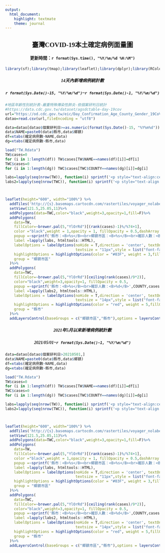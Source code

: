 ```yaml
---
output: 
  html_document: 
    highlight: textmate
    theme: journal
---
```

<h2 style="text-align:center;font-family:Topedia Sans TW Beta;">臺灣COVID-19本土確定病例面量圖</h2>
<h4 style="text-align:center;font-family:Topedia Sans TW Beta;">更新時間：`r format(Sys.time(), "%Y/%m/%d %H:%M")` </h4>


```r
library(sf);library(tmap);library(leaflet);library(dplyr);library(RColorBrewer);library(htmltools)
```

<h5 style="text-align:center;font-family:Topedia Sans TW Beta;">14天內新增病例統計數</h5>
<h5 style="text-align:center;font-family:Topedia Sans TW Beta;">`r format(Sys.Date()-15, "%Y/%m/%d")`~`r format(Sys.Date()-1, "%Y/%m/%d")` </h5>
```r


#地區年齡性別統計表-嚴重特殊傳染性肺炎-依個案研判日統計
#https://data.cdc.gov.tw/dataset/agsdctable-day-19cov
url="https://od.cdc.gov.tw/eic/Day_Confirmation_Age_County_Gender_19CoV.csv"
datao=read.csv(url,fileEncoding = "utf8")

data=datao[datao$個案研判日>=as.numeric(format(Sys.Date()-15, "%Y%m%d")),]
data$NAME=paste0(data$縣市,data$鄉鎮)
df=xtabs(確定病例數~NAME,data)
dg=xtabs(確定病例數~縣市,data)

load("TW.Rdata")
TW$cases=0
for (i in 1:length(df)) TW$cases[TW$NAME==names(df)[i]]=df[i]
TWC$cases=0
for (i in 1:length(dg)) TWC$cases[TWC$COUNTY==names(dg)[i]]=dg[i]

labs=lapply(seq(nrow(TW)), function(i) sprintf('<p style="text-align:center;">%s<br>%d</p>',TW$TOWN[i],TW$cases[i]))
labs2=lapply(seq(nrow(TWC)), function(i) sprintf('<p style="text-align:center;">%s<br>%d</p>',TWC$COUNTY[i],TWC$cases[i]))



leaflet(height="600", width="100%") %>%  
  addTiles('http://{s}.basemaps.cartocdn.com/rastertiles/voyager_nolabels/{z}/{x}/{y}.png') %>% 
  setView(121.5,25.05,11)%>%
  addPolygons(data=TWC,color="black",weight=3,opacity=1,fill=F)%>%
  addPolygons(
    data=TW,
    fillColor=~brewer.pal(5,"YlOrRd")[(rank(cases)-1)%/%74+1],
    color ="black",weight = 1,opacity = 1, fillOpacity = 0.5,dashArray = "2",
    popup =~sprintf('縣市：<B>%s</B><br>鄉鎮市區：<B>%s</B><br>確診人數：<B>%d</B>',COUNTY,TOWN,cases),
    label =lapply(labs, htmltools::HTML), 
    labelOptions = labelOptions(noHide = T,direction = 'center', textOnly = TRUE,
                                textsize = "11px",style = list("font-family" = "Topedia Sans TW Beta")),
    highlightOptions = highlightOptions(color = "#03F", weight = 3,fillOpacity = 0.8,bringToFront = TRUE),
    group = "鄉鎮市區"
  )%>%
  addPolygons(
    data=TWC,
    fillColor=~brewer.pal(5,"YlOrRd")[ceiling(rank(cases)/9*2)],
    color="black",weight=3,opacity=1, fillOpacity = 0.5,
    popup =~sprintf('縣市：<B>%s</B><br>確診人數：<B>%d</B>',COUNTY,cases),
    label =lapply(labs2, htmltools::HTML),
    labelOptions = labelOptions(noHide = T,direction = 'center', textOnly = TRUE, 
                                textsize = "14px",style = list("font-family" = "Topedia Sans TW Beta")),
    highlightOptions = highlightOptions(color = "red", weight = 5,fillOpacity = 0.8,bringToFront = TRUE),
    group = "縣市"
  )%>%
  addLayersControl(baseGroups = c("鄉鎮市區","縣市"),options = layersControlOptions(collapsed = FALSE))
```

<h5 style="text-align:center;font-family:Topedia Sans TW Beta;">2021年5月以來新增病例統計數</h5>
<h5 style="text-align:center;font-family:Topedia Sans TW Beta;">2021/05/01~`r format(Sys.Date()-1, "%Y/%m/%d")` </h5>
```r
data=datao[datao$個案研判日>20210501,]
data$NAME=paste0(data$縣市,data$鄉鎮)
df=xtabs(確定病例數~NAME,data)
dg=xtabs(確定病例數~縣市,data)

load("TW.Rdata")
TW$cases=0
for (i in 1:length(df)) TW$cases[TW$NAME==names(df)[i]]=df[i]
TWC$cases=0
for (i in 1:length(dg)) TWC$cases[TWC$COUNTY==names(dg)[i]]=dg[i]

labs=lapply(seq(nrow(TW)), function(i) sprintf('<p style="text-align:center;">%s<br>%d</p>',TW$TOWN[i],TW$cases[i]))
labs2=lapply(seq(nrow(TWC)), function(i) sprintf('<p style="text-align:center;">%s<br>%d</p>',TWC$COUNTY[i],TWC$cases[i]))



leaflet(height="600", width="100%") %>%  
  addTiles('http://{s}.basemaps.cartocdn.com/rastertiles/voyager_nolabels/{z}/{x}/{y}.png') %>% 
  setView(121.5,25.05,11)%>%
  addPolygons(data=TWC,color="black",weight=3,opacity=1,fill=F)%>%
  addPolygons(
    data=TW,
    fillColor=~brewer.pal(5,"YlOrRd")[(rank(cases)-1)%/%74+1],
    color ="black",weight = 1,opacity = 1, fillOpacity = 0.5,dashArray = "2",
    popup =~sprintf('縣市：<B>%s</B><br>鄉鎮市區：<B>%s</B><br>確診人數：<B>%d</B>',COUNTY,TOWN,cases),
    label =lapply(labs, htmltools::HTML), 
    labelOptions = labelOptions(noHide = T,direction = 'center', textOnly = TRUE,
                                textsize = "11px",style = list("font-family" = "Topedia Sans TW Beta")),
    highlightOptions = highlightOptions(color = "#03F", weight = 3,fillOpacity = 0.8,bringToFront = TRUE),
    group = "鄉鎮市區"
  )%>%
  addPolygons(
    data=TWC,
    fillColor=~brewer.pal(5,"YlOrRd")[ceiling(rank(cases)/9*2)],
    color="black",weight=3,opacity=1, fillOpacity = 0.5,
    popup =~sprintf('縣市：<B>%s</B><br>確診人數：<B>%d</B>',COUNTY,cases),
    label =lapply(labs2, htmltools::HTML),
    labelOptions = labelOptions(noHide = T,direction = 'center', textOnly = TRUE, 
                                textsize = "14px",style = list("font-family" = "Topedia Sans TW Beta")),
    highlightOptions = highlightOptions(color = "red", weight = 5,fillOpacity = 0.8,bringToFront = TRUE),
    group = "縣市"
  )%>%
  addLayersControl(baseGroups = c("鄉鎮市區","縣市"),options = layersControlOptions(collapsed = FALSE))
```